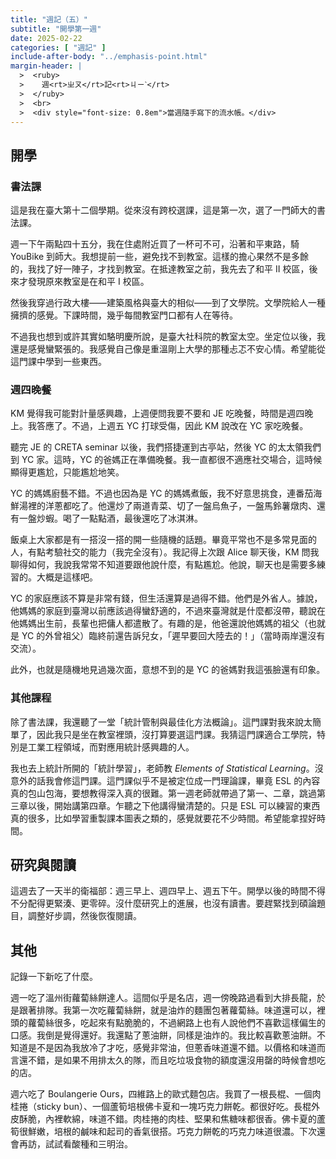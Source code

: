 ```yaml
---
title: "週記（五）"
subtitle: "開學第一週"
date: 2025-02-22
categories: [ "週記" ]
include-after-body: "../emphasis-point.html"
margin-header: |
  >  <ruby>
  >    週<rt>ㄓㄡ</rt>記<rt>ㄐㄧˋ</rt>
  >  </ruby>
  >  <br>
  >  <div style="font-size: 0.8em">當週隨手寫下的流水帳。</div>
---
```


## 開學

### 書法課

這是我在臺大第十二個學期。從來沒有跨校選課，這是第一次，選了一門師大的書法課。

週一下午兩點四十五分，我在住處附近買了一杯可不可，沿著和平東路，騎 YouBike 到師大。我想提前一些，避免找不到教室。這樣的擔心果然不是多餘的，我找了好一陣子，才找到教室。在抵達教室之前，我先去了和平 II 校區，後來才發現原來教室是在和平 I 校區。

然後我穿過行政大樓——建築風格與臺大的相似——到了文學院。文學院給人一種擁擠的感覺。下課時間，幾乎每間教室門口都有人在等待。

不過我也想到或許其實如駱明慶所說，是臺大社科院的教室太空。坐定位以後，我還是感覺蠻緊張的。我感覺自己像是重溫剛上大學的那種忐忑不安心情。希望能從這門課中學到一些東西。

### 週四晚餐

KM 覺得我可能對計量感興趣，上週便問我要不要和 JE 吃晚餐，時間是週四晚上。我答應了。不過，上週五 YC 打球受傷，因此 KM 說改在 YC 家吃晚餐。

聽完 JE 的 CRETA seminar 以後，我們搭捷運到古亭站，然後 YC 的太太領我們到 YC 家。這時，YC 的爸媽正在準備晚餐。我一直都很不適應社交場合，這時候顯得更尷尬，只能尷尬地笑。

YC 的媽媽廚藝不錯。不過也因為是 YC 的媽媽煮飯，我不好意思挑食，連番茄海鮮湯裡的洋蔥都吃了。他還炒了兩道青菜、切了一盤烏魚子，一盤馬鈴薯燉肉、還有一盤炒蝦。喝了一點點酒，最後還吃了冰淇淋。

飯桌上大家都是有一搭沒一搭的開一些隨機的話題。畢竟平常也不是多常見面的人，有點考驗社交的能力（我完全沒有）。我記得上次跟 Alice 聊天後，KM 問我聊得如何，我說我常常不知道要跟他說什麼，有點尷尬。他說，聊天也是需要多練習的。大概是這樣吧。

YC 的家庭應該不算是非常有錢，但生活還算是過得不錯。他們是外省人。據說，他媽媽的家庭到臺灣以前應該過得蠻舒適的，不過來臺灣就是什麼都沒帶，聽說在他媽媽出生前，長輩也把傭人都遣散了。有趣的是，他爸還說他媽媽的祖父（也就是 YC 的外曾祖父）臨終前還告訴兒女，「遲早要回大陸去的！」（當時兩岸還沒有交流）。

此外，也就是隨機地見過幾次面，意想不到的是 YC 的爸媽對我這張臉還有印象。


### 其他課程

除了書法課，我還聽了一堂「統計管制與最佳化方法概論」。這門課對我來說太簡單了，因此我只是坐在教室裡頭，沒打算要選這門課。我猜這門課適合工學院，特別是工業工程領域，而對應用統計感興趣的人。

我也去上統計所開的「統計學習」，老師教 *Elements of Statistical Learning*。沒意外的話我會修這門課。這門課似乎不是被定位成一門理論課，畢竟 ESL 的內容真的包山包海，要想教得深入真的很難。第一週老師就帶過了第一、二章，跳過第三章以後，開始講第四章。乍聽之下他講得蠻清楚的。只是 ESL 可以練習的東西真的很多，比如學習重製課本圖表之類的，感覺就要花不少時間。希望能拿捏好時間。

## 研究與閱讀

這週去了一天半的衛福部：週三早上、週四早上、週五下午。開學以後的時間不得不分配得更緊湊、更零碎。沒什麼研究上的進展，也沒有讀書。要趕緊找到碩論題目，調整好步調，然後恢復閱讀。

## 其他

記錄一下新吃了什麼。

週一吃了溫州街蘿蔔絲餅達人。這間似乎是名店，週一傍晚路過看到大排長龍，於是跟著排隊。我第一次吃蘿蔔絲餅，就是油炸的麵團包著蘿蔔絲。味道還可以，裡頭的蘿蔔絲很多，吃起來有點脆脆的，不過網路上也有人說他們不喜歡這樣偏生的口感。我倒是覺得還好。我還點了蔥油餅，同樣是油炸的。我比較喜歡蔥油餅。不知道是不是因為我放冷了才吃，感覺非常油，但蔥香味道還不錯。以價格和味道而言還不錯，是如果不用排太久的隊，而且吃垃圾食物的額度還沒用罄的時候會想吃的店。

週六吃了 Boulangerie Ours，四維路上的歐式麵包店。我買了一根長棍、一個肉桂捲（sticky bun）、一個蘆筍培根佛卡夏和一塊巧克力餅乾。都很好吃。長棍外皮酥脆，內裡軟綿，味道不錯。肉桂捲的肉桂、堅果和焦糖味都很香。佛卡夏的蘆筍很鮮嫩，培根的鹹味和起司的香氣很搭。巧克力餅乾的巧克力味道很濃。下次還會再訪，試試看酸種和三明治。